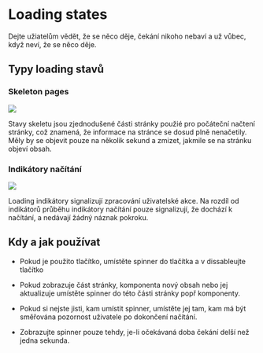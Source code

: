 

<Meta title="2. Guideline/Loading states (design + vývoj)" /> 

# Loading states



Dejte užiatelům vědět, že se něco děje, čekání nikoho nebaví a už vůbec, když neví, že se něco děje.

## Typy loading stavů

### Skeleton pages

<img src="https://via.placeholder.com/468x400?text=Ukázka skeleton pages" />    

Stavy skeletu jsou zjednodušené části stránky použié pro počáteční načtení stránky, což znamená, že informace na stránce se dosud plně nenačetily. Měly by se objevit pouze na několik sekund a zmizet, jakmile se na stránku objeví obsah.

  

### Indikátory načítání

<img src="https://via.placeholder.com/468x400?text=Ukázka spinneru" />

Loading indikátory signalizují zpracování uživatelské akce. Na rozdíl od indikátorů průběhu indikátory načítání pouze signalizují, že dochází k načítání, a nedávají žádný náznak pokroku.

## Kdy a jak používat

-   Pokud je použito tlačítko, umístěte spinner do tlačítka a v dissableujte tlačítko
    
-   Pokud zobrazuje část stránky, komponenta nový obsah nebo jej aktualizuje umístěte spinner do této části stránky popř komponenty.
    
-   Pokud si nejste jisti, kam umístit spinner, umístěte jej tam, kam má být směřována pozornost uživatele po dokončení načítání.
    
-   Zobrazujte spinner pouze tehdy, je-li očekávaná doba čekání delší než jedna sekunda.

    